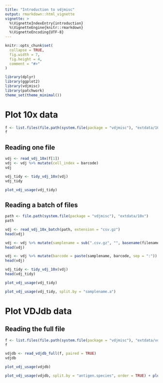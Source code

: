 ```yaml
---
title: "Introduction to vdjmisc"
output: rmarkdown::html_vignette
vignette: >
  %\VignetteIndexEntry{introduction}
  %\VignetteEngine{knitr::rmarkdown}
  %\VignetteEncoding{UTF-8}
---
```


```r
knitr::opts_chunk$set(
  collapse = TRUE,
  fig.width = 7,
  fig.height = 4,
  comment = "#>"
)
```

```r
library(dplyr)
library(ggplot2)
library(vdjmisc)
library(patchwork)
theme_set(theme_minimal())
```

# Plot 10x data

```r
f <- list.files(file.path(system.file(package = "vdjmisc"), "extdata/10x"), full.names = TRUE)
f
```

## Reading one file

```r
vdj <- read_vdj_10x(f[1])
vdj <- vdj %>% mutate(cell_index = barcode)
vdj
```


```r
vdj_tidy <- tidy_vdj_10x(vdj)
vdj_tidy
```


```r
plot_vdj_usage(vdj_tidy)
```

## Reading a batch of files

```r
path <- file.path(system.file(package = "vdjmisc"), "extdata/10x")
path
```


```r
vdj <- read_vdj_10x_batch(path, extension = "csv.gz")
head(vdj)
```


```r
vdj <- vdj %>% mutate(samplename = sub(".csv.gz", "", basename(filename)))
head(vdj)
```


```r
vdj <- vdj %>% mutate(barcode = paste(samplename, barcode, sep = ":"))
head(vdj)
```


```r
vdj_tidy <- tidy_vdj_10x(vdj)
head(vdj_tidy)
```


```r
plot_vdj_usage(vdj_tidy)
```


```r
plot_vdj_usage(vdj_tidy, split.by = "samplename.a")
```

# Plot VDJdb data

## Reading the full file

```r
f <- list.files(file.path(system.file(package = "vdjmisc"), "extdata/vdjdb"), full.names = TRUE)
f
```


```r
vdjdb <- read_vdjdb_full(f, paired = TRUE)
vdjdb
```


```r
plot_vdj_usage(vdjdb)
```


```r
plot_vdj_usage(vdjdb, split.by = "antigen.species", order = TRUE) + plot_layout(ncol = 2)
```

